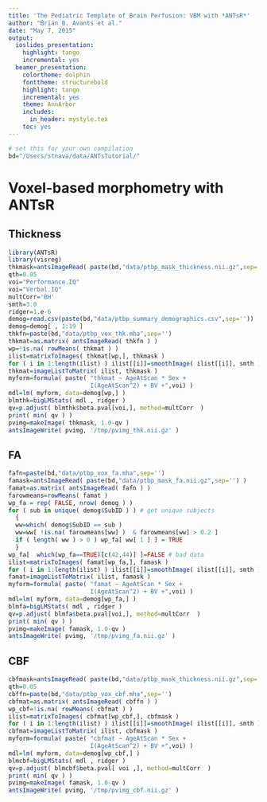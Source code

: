 ```yaml
---
title: 'The Pediatric Template of Brain Perfusion: VBM with *ANTsR*'
author: "Brian B. Avants et al."
date: "May 7, 2015"
output:
  ioslides_presentation:
    highlight: tango
    incremental: yes
  beamer_presentation:
    colortheme: dolphin
    fonttheme: structurebold
    highlight: tango
    incremental: yes
    theme: AnnArbor
    includes:
      in_header: mystyle.tex
    toc: yes
---
```


```r
# set this for your own compilation
bd="/Users/stnava/data/ANTsTutorial/"
```

# Voxel-based morphometry with ANTsR

## Thickness

```r
library(ANTsR)
library(visreg)
thkmask=antsImageRead( paste(bd,"data/ptbp_mask_thickness.nii.gz",sep='') )
qth=0.05
voi="Performance.IQ"
voi="Verbal.IQ"
multCorr='BH'
smth=3.0
ridger=1.e-6
demog=read.csv(paste(bd,"data/ptbp_summary_demographics.csv",sep=''))
demog=demog[ , 1:19 ]
thkfn=paste(bd,"data/ptbp_vox_thk.mha",sep='')
thkmat=as.matrix( antsImageRead( thkfn ) )
wp=!is.na( rowMeans( thkmat ) )
ilist=matrixToImages( thkmat[wp,], thkmask )
for ( i in 1:length(ilist) ) ilist[[i]]=smoothImage( ilist[[i]], smth )
thkmat=imageListToMatrix( ilist, thkmask )
myform=formula( paste( "thkmat ~ AgeAtScan * Sex + 
                       I(AgeAtScan^2) + BV +",voi) )
mdl=lm( myform, data=demog[wp,] )
blmthk=bigLMStats( mdl , ridger )
qv=p.adjust( blmthk$beta.pval[voi,], method=multCorr  )
print( min( qv ) )
pvimg=makeImage( thkmask, 1.0-qv )
antsImageWrite( pvimg, '/tmp/pvimg_thk.nii.gz' )
```



## FA

```r
fafn=paste(bd,"data/ptbp_vox_fa.mha",sep='')
famask=antsImageRead( paste(bd,"data/ptbp_mask_fa.nii.gz",sep='') )
famat=as.matrix( antsImageRead( fafn ) )
farowmeans=rowMeans( famat )
wp_fa = rep( FALSE, nrow( demog ) )
for ( sub in unique( demog$SubID ) ) # get unique subjects
  {
  ww=which( demog$SubID == sub )
  ww=ww[ !is.na( farowmeans[ww] )  & farowmeans[ww] > 0.2 ]
  if ( length( ww ) > 0 ) wp_fa[ ww[ 1 ] ] = TRUE
  }
wp_fa[  which(wp_fa==TRUE)[c(42,44)] ]=FALSE # bad data
ilist=matrixToImages( famat[wp_fa,], famask )
for ( i in 1:length(ilist) ) ilist[[i]]=smoothImage( ilist[[i]], smth )
famat=imageListToMatrix( ilist, famask )
myform=formula( paste( "famat ~ AgeAtScan * Sex + 
                       I(AgeAtScan^2) + BV +",voi) )
mdl=lm( myform, data=demog[wp_fa,] )
blmfa=bigLMStats( mdl , ridger )
qv=p.adjust( blmfa$beta.pval[voi,], method=multCorr  )
print( min( qv ) )
pvimg=makeImage( famask, 1.0-qv )
antsImageWrite( pvimg, '/tmp/pvimg_fa.nii.gz' )
```



## CBF

```r
cbfmask=antsImageRead( paste(bd,"data/ptbp_mask_thickness.nii.gz",sep='') )
qth=0.05
cbffn=paste(bd,"data/ptbp_vox_cbf.mha",sep='')
cbfmat=as.matrix( antsImageRead( cbffn ) )
wp_cbf=!is.na( rowMeans( cbfmat ) )
ilist=matrixToImages( cbfmat[wp_cbf,], cbfmask )
for ( i in 1:length(ilist) ) ilist[[i]]=smoothImage( ilist[[i]], smth )
cbfmat=imageListToMatrix( ilist, cbfmask )
myform=formula( paste( "cbfmat ~ AgeAtScan * Sex + 
                       I(AgeAtScan^2) + BV +",voi) )
mdl=lm( myform, data=demog[wp_cbf,] )
blmcbf=bigLMStats( mdl , ridger )
qv=p.adjust( blmcbf$beta.pval[ voi ,], method=multCorr  )
print( min( qv ) )
pvimg=makeImage( famask, 1.0-qv )
antsImageWrite( pvimg, '/tmp/pvimg_cbf.nii.gz' )
```
